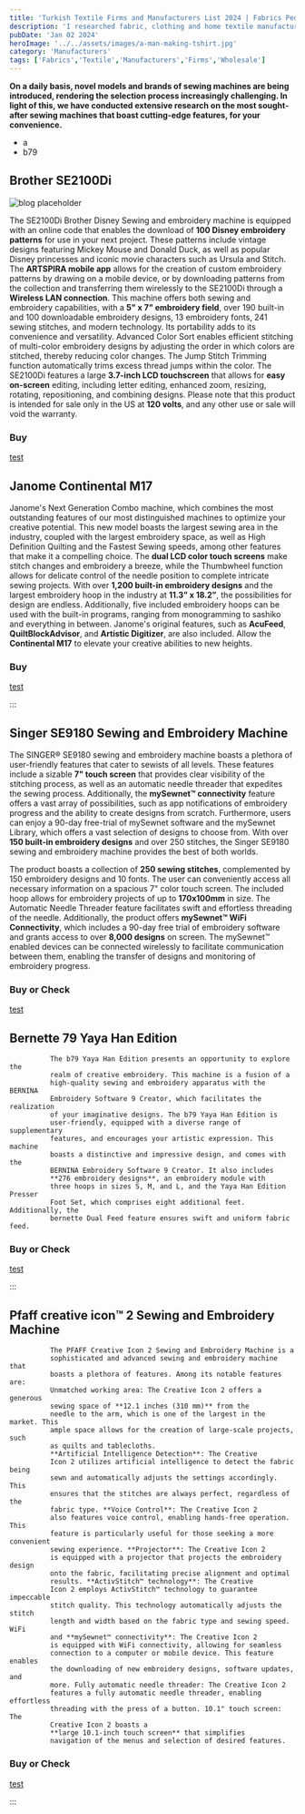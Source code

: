 ```yaml
---
title: 'Turkish Textile Firms and Manufacturers List 2024 | Fabrics Pedia'
description: 'I researched fabric, clothing and home textile manufacturers in Turkey for you. You can find company names, their fields of work as a table on this site.'
pubDate: 'Jan 02 2024'
heroImage: '../../assets/images/a-man-making-tshirt.jpg'
category: 'Manufacturers'
tags: ['Fabrics','Textile','Manufacturers','Firms','Wholesale']
---
```


**On a daily basis, novel models and brands of sewing machines are being introduced,
 rendering the selection process increasingly challenging. In light of this, we have
  conducted extensive research on the most sought-after sewing machines that boast
   cutting-edge features, for your convenience.**
* a
* b79


## Brother SE2100Di
![blog placeholder](src/assets/images/modern_digital_computer_sewing.jpg)

The SE2100Di Brother Disney Sewing and embroidery machine is
equipped with an online code that enables the download of
**100 Disney embroidery patterns** for use in your
next project. These patterns include vintage designs featuring
Mickey Mouse and Donald Duck, as well as popular Disney princesses
and iconic movie characters such as Ursula and Stitch. The
**ARTSPIRA mobile app** allows for the creation of
custom embroidery patterns by drawing on a mobile device, or by
downloading patterns from the collection and transferring them
wirelessly to the SE2100Di through a
**Wireless LAN connection**. This machine offers both
sewing and embroidery capabilities, with a
**5" x 7" embroidery field**, over 190 built-in and
100 downloadable embroidery designs, 13 embroidery fonts, 241
sewing stitches, and modern technology. Its portability adds to
its convenience and versatility. Advanced Color Sort enables
efficient stitching of multi-color embroidery designs by adjusting
the order in which colors are stitched, thereby reducing color
changes. The Jump Stitch Trimming function automatically trims
excess thread jumps within the color. The SE2100Di features a
large **3.7-inch LCD touchscreen** that allows for
**easy on-screen** editing, including letter editing,
enhanced zoom, resizing, rotating, repositioning, and combining
designs. Please note that this product is intended for sale only
in the US at **120 volts**, and any other use or sale
will void the warranty.

### Buy
[test](https://www.fabricspedia.com)

## Janome Continental M17


Janome's Next Generation Combo machine, which combines the most
outstanding features of our most distinguished machines to
optimize your creative potential. This new model boasts the
largest sewing area in the industry, coupled with the largest
embroidery space, as well as High Definition Quilting and the
Fastest Sewing speeds, among other features that make it a
compelling choice. The
**dual LCD color touch screens** make stitch changes
and embroidery a breeze, while the Thumbwheel function allows for
delicate control of the needle position to complete intricate
sewing projects. With over
**1,200 built-in embroidery designs** and the largest
embroidery hoop in the industry at **11.3” x 18.2”**,
the possibilities for design are endless. Additionally, five
included embroidery hoops can be used with the built-in programs,
ranging from monogramming to sashiko and everything in between.
Janome's original features, such as **AcuFeed**,
**QuiltBlockAdvisor**, and
**Artistic Digitizer**, are also included. Allow the
**Continental M17** to elevate your creative
abilities to new heights.


### Buy
[test](https://www.fabricspedia.com)

:::

## Singer SE9180 Sewing and Embroidery Machine
The SINGER® SE9180 sewing and embroidery machine boasts a plethora
of user-friendly features that cater to sewists of all levels.
These features include a sizable
**7" touch screen** that provides clear visibility of
the stitching process, as well as an automatic needle threader
that expedites the sewing process. Additionally, the
**mySewnet™ connectivity** feature offers a vast
array of possibilities, such as app notifications of embroidery
progress and the ability to create designs from scratch.
Furthermore, users can enjoy a 90-day free-trial of mySewnet
software and the mySewnet Library, which offers a vast selection
of designs to choose from. With over
**150 built-in embroidery designs** and over 250
stitches, the Singer SE9180 sewing and embroidery machine provides
the best of both worlds.

The product boasts a collection of
**250 sewing stitches**, complemented by 150
embroidery designs and 10 fonts. The user can conveniently access
all necessary information on a spacious 7" color touch screen. The
included hoop allows for embroidery projects of up to
**170x100mm** in size. The Automatic Needle Threader
feature facilitates swift and effortless threading of the needle.
Additionally, the product offers
**mySewnet™ WiFi Connectivity**, which includes a
90-day free trial of embroidery software and grants access to over
**8,000 designs** on screen. The mySewnet™ enabled
devices can be connected wirelessly to facilitate communication
between them, enabling the transfer of designs and monitoring of
embroidery progress.

### Buy or Check
[test](https://www.fabricspedia.com)

## Bernette 79 Yaya Han Edition

              The b79 Yaya Han Edition presents an opportunity to explore the
              realm of creative embroidery. This machine is a fusion of a
              high-quality sewing and embroidery apparatus with the BERNINA
              Embroidery Software 9 Creator, which facilitates the realization
              of your imaginative designs. The b79 Yaya Han Edition is
              user-friendly, equipped with a diverse range of supplementary
              features, and encourages your artistic expression. This machine
              boasts a distinctive and impressive design, and comes with the
              BERNINA Embroidery Software 9 Creator. It also includes
              **276 embroidery designs**, an embroidery module with
              three hoops in sizes S, M, and L, and the Yaya Han Edition Presser
              Foot Set, which comprises eight additional feet. Additionally, the
              bernette Dual Feed feature ensures swift and uniform fabric feed.

### Buy or Check
[test](https://www.fabricspedia.com)

:::

## Pfaff creative icon™ 2 Sewing and Embroidery Machine

              The PFAFF Creative Icon 2 Sewing and Embroidery Machine is a
              sophisticated and advanced sewing and embroidery machine that
              boasts a plethora of features. Among its notable features are:
              Unmatched working area: The Creative Icon 2 offers a generous
              sewing space of **12.1 inches (310 mm)** from the
              needle to the arm, which is one of the largest in the market. This
              ample space allows for the creation of large-scale projects, such
              as quilts and tablecloths.
              **Artificial Intelligence Detection**: The Creative
              Icon 2 utilizes artificial intelligence to detect the fabric being
              sewn and automatically adjusts the settings accordingly. This
              ensures that the stitches are always perfect, regardless of the
              fabric type. **Voice Control**: The Creative Icon 2
              also features voice control, enabling hands-free operation. This
              feature is particularly useful for those seeking a more convenient
              sewing experience. **Projector**: The Creative Icon 2
              is equipped with a projector that projects the embroidery design
              onto the fabric, facilitating precise alignment and optimal
              results. **ActivStitch™ technology**: The Creative
              Icon 2 employs ActivStitch™ technology to guarantee impeccable
              stitch quality. This technology automatically adjusts the stitch
              length and width based on the fabric type and sewing speed. WiFi
              and **mySewnet™ connectivity**: The Creative Icon 2
              is equipped with WiFi connectivity, allowing for seamless
              connection to a computer or mobile device. This feature enables
              the downloading of new embroidery designs, software updates, and
              more. Fully automatic needle threader: The Creative Icon 2
              features a fully automatic needle threader, enabling effortless
              threading with the press of a button. 10.1" touch screen: The
              Creative Icon 2 boasts a
              **large 10.1-inch touch screen** that simplifies
              navigation of the menus and selection of desired features.
        
### Buy or Check
[test](https://www.fabricspedia.com)

:::
